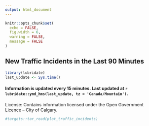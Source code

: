 ```yaml
---
output: html_document
---
```

```r
knitr::opts_chunk$set(
  echo = FALSE, 
  fig.width = 6,
  warning = FALSE,
  message = FALSE
)
```

## New Traffic Incidents in the Last 90 Minutes
```r
library(lubridate)
last_update <- Sys.time()
```

#### Information is updated every 15 minutes. Last updated at `r lubridate::ymd_hms(last_update, tz = 'Canada/Mountain')`.

License: Contains information licensed under the Open Government Licence – City of Calgary.





```r
#targets::tar_read(plot_traffic_incidents)
```

